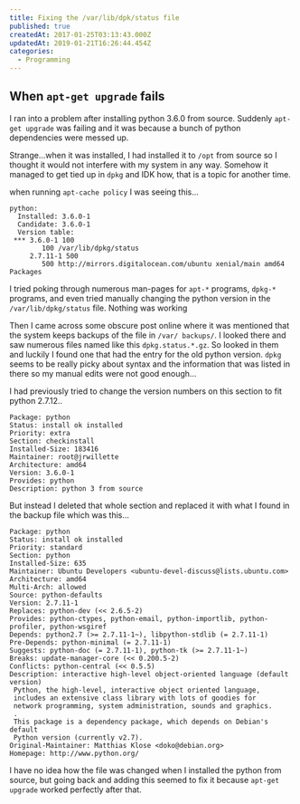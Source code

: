 ```yaml
---
title: Fixing the /var/lib/dpk/status file
published: true
createdAt: 2017-01-25T03:13:43.000Z
updatedAt: 2019-01-21T16:26:44.454Z
categories:
  - Programming
---
```


## When `apt-get upgrade` fails

I ran into a problem after installing python 3.6.0 from source. Suddenly `apt-get upgrade` was failing and it was
because a bunch of python dependencies were messed up.

Strange...when it was installed, I had installed it to `/opt` from source so I thought it would not interfere with my
system in any way. Somehow it managed to get tied up in `dpkg` and IDK how, that is a topic for another time.

when running `apt-cache policy` I was seeing this...

```text
python:
  Installed: 3.6.0-1
  Candidate: 3.6.0-1
  Version table:
 *** 3.6.0-1 100
        100 /var/lib/dpkg/status
     2.7.11-1 500
        500 http://mirrors.digitalocean.com/ubuntu xenial/main amd64 Packages
```

I tried poking through numerous man-pages for `apt-*` programs, `dpkg-*` programs, and even tried manually changing
the python version in the `/var/lib/dpkg/status` file. Nothing was working

Then I came across some obscure post online where it was mentioned that the system keeps backups of the file in `/var/
backups/`. I looked there and saw numerous files named like this `dpkg.status.*.gz`. So Iooked in them and luckily I
found one that had the entry for the old python version. `dpkg` seems to be really picky about syntax and the
information that was listed in there so my manual edits were not good enough...

I had previously tried to change the version numbers on this section to fit python 2.7.12..

```text
Package: python
Status: install ok installed
Priority: extra
Section: checkinstall
Installed-Size: 183416
Maintainer: root@jrwillette
Architecture: amd64
Version: 3.6.0-1
Provides: python
Description: python 3 from source
```

But instead I deleted that whole section and replaced it with what I found in the backup file which was this...

```text
Package: python
Status: install ok installed
Priority: standard
Section: python
Installed-Size: 635
Maintainer: Ubuntu Developers <ubuntu-devel-discuss@lists.ubuntu.com>
Architecture: amd64
Multi-Arch: allowed
Source: python-defaults
Version: 2.7.11-1
Replaces: python-dev (<< 2.6.5-2)
Provides: python-ctypes, python-email, python-importlib, python-profiler, python-wsgiref
Depends: python2.7 (>= 2.7.11-1~), libpython-stdlib (= 2.7.11-1)
Pre-Depends: python-minimal (= 2.7.11-1)
Suggests: python-doc (= 2.7.11-1), python-tk (>= 2.7.11-1~)
Breaks: update-manager-core (<< 0.200.5-2)
Conflicts: python-central (<< 0.5.5)
Description: interactive high-level object-oriented language (default version)
 Python, the high-level, interactive object oriented language,
 includes an extensive class library with lots of goodies for
 network programming, system administration, sounds and graphics.
 .
 This package is a dependency package, which depends on Debian's default
 Python version (currently v2.7).
Original-Maintainer: Matthias Klose <doko@debian.org>
Homepage: http://www.python.org/
```

I have no idea how the file was changed when I installed the python from source, but going back and adding this
seemed to fix it because `apt-get upgrade` worked perfectly after that.
